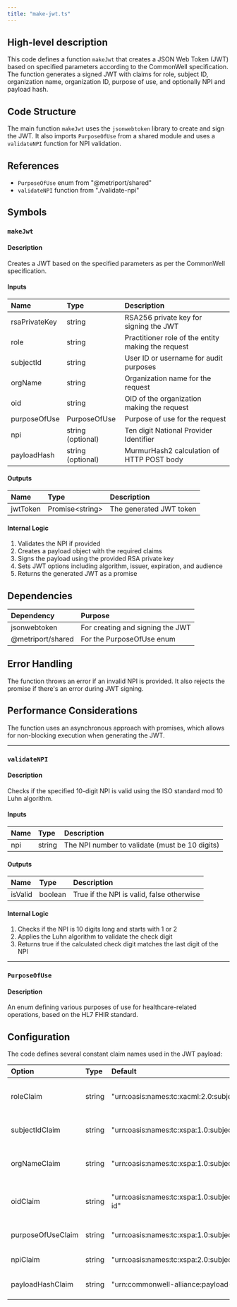 ```yaml
---
title: "make-jwt.ts"
---
```


## High-level description
This code defines a function `makeJwt` that creates a JSON Web Token (JWT) based on specified parameters according to the CommonWell specification. The function generates a signed JWT with claims for role, subject ID, organization name, organization ID, purpose of use, and optionally NPI and payload hash.

## Code Structure
The main function `makeJwt` uses the `jsonwebtoken` library to create and sign the JWT. It also imports `PurposeOfUse` from a shared module and uses a `validateNPI` function for NPI validation.

## References
- `PurposeOfUse` enum from "@metriport/shared"
- `validateNPI` function from "./validate-npi"

## Symbols

### `makeJwt`
#### Description
Creates a JWT based on the specified parameters as per the CommonWell specification.

#### Inputs
| Name | Type | Description |
|:-----|:-----|:------------|
| rsaPrivateKey | string | RSA256 private key for signing the JWT |
| role | string | Practitioner role of the entity making the request |
| subjectId | string | User ID or username for audit purposes |
| orgName | string | Organization name for the request |
| oid | string | OID of the organization making the request |
| purposeOfUse | PurposeOfUse | Purpose of use for the request |
| npi | string (optional) | Ten digit National Provider Identifier |
| payloadHash | string (optional) | MurmurHash2 calculation of HTTP POST body |

#### Outputs
| Name | Type | Description |
|:-----|:-----|:------------|
| jwtToken | Promise&lt;string&gt; | The generated JWT token |

#### Internal Logic
1. Validates the NPI if provided
2. Creates a payload object with the required claims
3. Signs the payload using the provided RSA private key
4. Sets JWT options including algorithm, issuer, expiration, and audience
5. Returns the generated JWT as a promise

## Dependencies
| Dependency | Purpose |
|:-----------|:--------|
| jsonwebtoken | For creating and signing the JWT |
| @metriport/shared | For the PurposeOfUse enum |

## Error Handling
The function throws an error if an invalid NPI is provided. It also rejects the promise if there's an error during JWT signing.

## Performance Considerations
The function uses an asynchronous approach with promises, which allows for non-blocking execution when generating the JWT.

___

### `validateNPI`
#### Description
Checks if the specified 10-digit NPI is valid using the ISO standard mod 10 Luhn algorithm.

#### Inputs
| Name | Type | Description |
|:-----|:-----|:------------|
| npi | string | The NPI number to validate (must be 10 digits) |

#### Outputs
| Name | Type | Description |
|:-----|:-----|:------------|
| isValid | boolean | True if the NPI is valid, false otherwise |

#### Internal Logic
1. Checks if the NPI is 10 digits long and starts with 1 or 2
2. Applies the Luhn algorithm to validate the check digit
3. Returns true if the calculated check digit matches the last digit of the NPI

___

### `PurposeOfUse`
#### Description
An enum defining various purposes of use for healthcare-related operations, based on the HL7 FHIR standard.

## Configuration
The code defines several constant claim names used in the JWT payload:

| Option | Type | Default | Description |
|:-------|:-----|:--------|:------------|
| roleClaim | string | "urn:oasis:names:tc:xacml:2.0:subject:role" | Claim for the practitioner role |
| subjectIdClaim | string | "urn:oasis:names:tc:xspa:1.0:subject:subject-id" | Claim for the subject ID |
| orgNameClaim | string | "urn:oasis:names:tc:xspa:1.0:subject:organization" | Claim for the organization name |
| oidClaim | string | "urn:oasis:names:tc:xspa:1.0:subject:organization-id" | Claim for the organization ID |
| purposeOfUseClaim | string | "urn:oasis:names:tc:xspa:1.0:subject:purposeofuse" | Claim for the purpose of use |
| npiClaim | string | "urn:oasis:names:tc:xspa:2.0:subject:npi" | Claim for the NPI |
| payloadHashClaim | string | "urn:commonwell-alliance:payload-hash" | Claim for the payload hash |
